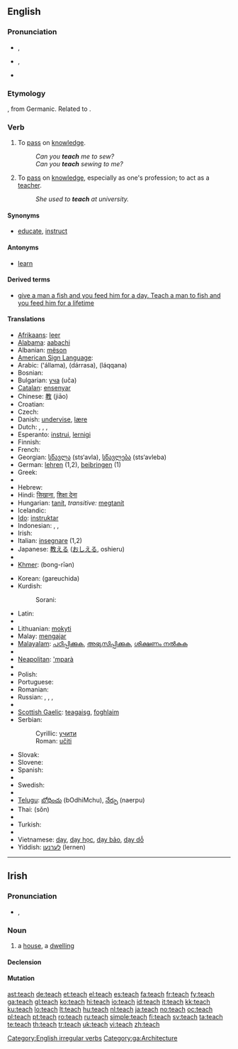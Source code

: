 {{also|Teach}}
==English==

===Pronunciation===
* {{a|UK}} {{IPA|/tiːtʃ/}}, {{SAMPA|/ti:tS/}}
*: {{rhymes|iːtʃ}}
* {{a|US}} {{IPA|/titʃ/}}, {{SAMPA|/titS/}}
*: {{rhymes|itʃ}}
* {{audio|en-us-teach.ogg|Audio (US)}}

===Etymology===
{{etyl|ang}} {{term|tæcan|tǣċan}}, from Germanic. Related to {{term|token}}.

===Verb===
{{en-verb|teaches|teaching|taught|taught}}

# {{transitive}} To [[pass]] on [[knowledge]].
#: ''Can you '''teach''' me to sew?''
#: ''Can you '''teach''' sewing to me?''
# {{intransitive}} To [[pass]] on [[knowledge]], especially as one's profession; to act as a [[teacher]].
#: ''She used to '''teach''' at university.''

====Synonyms====
* {{sense|transitive|to pass on knowledge}} [[educate]], [[instruct]]

====Antonyms====
* {{sense|intransitive|to pass on knowledge}} [[learn]]

====Derived terms====
* [[give a man a fish and you feed him for a day. Teach a man to fish and you feed him for a lifetime]]

====Translations====
{{trans-top|to pass on knowledge}}
* [[Afrikaans]]: [[leer]]
* [[Alabama]]: [[aabachi]]
* Albanian: [[mëson]]
* [[American Sign Language]]: {{tø|ase|FlatO@NearSfhead-FlatO@NearSfhead FlatO@FromSfhead-FlatO@FromSfhead|xs=American Sign Language}}
* Arabic: {{Arab|[[علم]]}} (ʻállama), {{Arab|[[درس]]}} (dárrasa), {{Arab|[[لقن]]}} (láqqana)
* Bosnian: {{t-|bs|učiti}}
* Bulgarian: [[уча]] (uča)
* [[Catalan]]: [[ensenyar]]
* Chinese: [[教]] (jiāo)
* Croatian: {{t-|hr|učiti}}
* Czech: {{t-|cs|učit}}
* Danish: [[undervise]], [[lære]]
* Dutch: {{t+|nl|aanleren}}, {{t+|nl|leren}}, {{t+|nl|onderwijzen}}, {{t+|nl|lesgeven}}
* Esperanto: [[instrui]], [[lernigi]]
* Finnish: {{t+|fi|opettaa}}
* French: {{t+|fr|enseigner}}
* Georgian: [[სწავლა]] (sts‘avla), [[სწავლება]] (sts‘avleba)
* German: [[lehren]] (1,2), [[beibringen]] (1)
* Greek: {{t+|el|διδάσκω|sc=Grek}}
* {{trreq|Gujarati}}
* Hebrew: {{t-|he|ללמד|sc=Hebr}}
* Hindi: [[सिखाना]], [[शिक्षा देना]]
* Hungarian: [[tanít]], ''transitive:'' [[megtanít]]
* Icelandic: {{t+|is|kenna}}
* [[Ido]]: [[instruktar]]
* Indonesian: {{t+|id|ajar|xs=Indonesian}}, {{t+|id|ajar|alt=mengajar|xs=Indonesian}}, {{t+|id|ajar|alt=mengajari|xs=Indonesian}}
* Irish: {{t-|ga|múin|xs=Irish}}
* Italian: [[insegnare]] (1,2)
* Japanese: [[教える]] ([[おしえる]], oshieru)
* {{trreq|Kannada}}
* [[Khmer]]: {{Khmr|[[បង្រៀន]]}} (bong-rīən)
{{trans-mid}}
* Korean: {{t+|ko|가르치다|sc=Hang}} (gareuchida)
* Kurdish:
*: Sorani: {{t|ku|وتنه‌وه‌|tr=witnewe|sc=ku-Arab}}
* Latin: {{t-|la|docere}}
* {{trreq|Latvian}}
* Lithuanian: [[mokyti]]
* Malay: [[mengajar]]
* [[Malayalam]]: [[പഠിപ്പിക്കുക]], [[അഭ്യസിപ്പിക്കുക]], [[ശിക്ഷണം നല്‍കുക]]
* {{trreq|Mongolian}}
* [[Neapolitan]]: [['mparà]]
* {{trreq|Oriya}}
* Polish: {{t+|pl|uczyć}}
* Portuguese: {{t+|pt|ensinar}}
* Romanian: {{t+|ro|învăţa}}
* Russian: {{t+|ru|преподавать|tr=prepodavát’|sc=Cyrl}} {{impf}}, {{t+|ru|учить|tr=učít’|sc=Cyrl}} {{impf}}, {{t+|ru|научить|tr=naučít’|sc=Cyrl}} {{pf}}, {{t+|ru|обучать|tr=obučát’|sc=Cyrl}} {{impf}}
* {{trreq|Sanskrit}}
* [[Scottish Gaelic]]: [[teagaisg]], [[foghlaim]]
* Serbian:
*: Cyrillic: [[учити#Serbian|учити]]
*: Roman: [[učiti#Serbian|učiti]]
* Slovak: {{t+|sk|učiť}}
* Slovene: {{t+|sl|učiti}}
* Spanish: {{t+|es|enseñar}}
* {{trreq|Swahili}}
* Swedish: {{t+|sv|lära}}
* {{trreq|Tamil}}
* [[Telugu]]: [[బోధించు]] (bOdhiMchu), [[నేర్పు]] (naerpu)
* Thai: {{Thai|[[สอน]]}} (sŏn)
* {{trreq|Tibetan}}
* Turkish: {{t+|tr|öğretmek}}
* {{trreq|Urdu}}
* Vietnamese: [[dạy]], [[dạy học]], [[dạy bảo]], [[dạy dỗ]]
* Yiddish: [[לערנען]] (lernen)
{{trans-bottom}}

[[Category:English irregular verbs]]

----

==Irish==

===Pronunciation===
* {{IPA|/tʲæx/|lang=ga}}, {{SAMPA|/t'{x/|lang=ga}}

===Noun===
{{infl|ga|noun|g=m}}

# a [[house]], a [[dwelling]]

====Declension====
{{ga-noun-m-irreg|t|each|í|ithe|ithe}}

====Mutation====
{{ga mut cons|t|each}}

[[Category:ga:Architecture]]

[[ast:teach]]
[[de:teach]]
[[et:teach]]
[[el:teach]]
[[es:teach]]
[[fa:teach]]
[[fr:teach]]
[[fy:teach]]
[[ga:teach]]
[[gl:teach]]
[[ko:teach]]
[[hi:teach]]
[[io:teach]]
[[id:teach]]
[[it:teach]]
[[kk:teach]]
[[ku:teach]]
[[lo:teach]]
[[lt:teach]]
[[hu:teach]]
[[nl:teach]]
[[ja:teach]]
[[no:teach]]
[[oc:teach]]
[[pl:teach]]
[[pt:teach]]
[[ro:teach]]
[[ru:teach]]
[[simple:teach]]
[[fi:teach]]
[[sv:teach]]
[[ta:teach]]
[[te:teach]]
[[th:teach]]
[[tr:teach]]
[[uk:teach]]
[[vi:teach]]
[[zh:teach]]